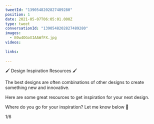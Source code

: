 ```yaml
---
tweetId: "1390548202827489280"
position: 1
date: 2021-05-07T06:05:01.000Z
type: tweet
conversationId: "1390548202827489280"
images:
  - E0w4OGoXIAAWfFX.jpg
videos:
  
links:
  
---
```

🖌️ Design Inspiration Resources 🖌️ 

The best designs are often combinations of other designs to create something new and innovative.

Here are some great resources to get inspiration for your next design.

Where do you go for your inspiration? Let me know below 💬

1/6 
